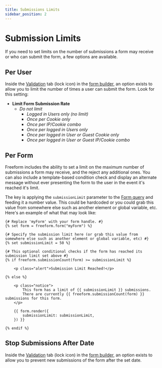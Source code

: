 ```yaml
---
title: Submissions Limits
sidebar_position: 2
---
```



# Submission Limits<Badge type="pro" text="Pro" />

If you need to set limits on the number of submissions a form may receive or who can submit the form, a few options are available.

## Per User <Badge type="pro" text="Pro" />

Inside the [Validation](../forms/builder#validation) tab (lock icon) in the [form builder](../forms/builder), an option exists to allow you to limit the number of times a user can submit the form. Look for this setting:

- **Limit Form Submission Rate**
  - _Do not limit_
    - _Logged in Users only (no limit)_ <Badge type="feature" text="3.13+" />
    - _Once per Cookie only_
    - _Once per IP/Cookie combo_
    - _Once per logged in Users only_ <Badge type="feature" text="3.13+" />
    - _Once per logged in User or Guest Cookie only_ <Badge type="feature" text="3.13+" />
    - _Once per logged in User or Guest IP/Cookie combo_ <Badge type="feature" text="3.13+" />

## Per Form<Badge type="pro" text="Pro" /><Badge type="feature" text="3.12+" />

Freeform includes the ability to set a limit on the maximum number of submissions a form may receive, and the reject any additional ones. You can also include a template-based condition check and display an alternate message without ever presenting the form to the user in the event it's reached it's limit.

The key is applying the `submissionLimit` parameter to the [Form query](../templates/queries/form/) and feeding it a number value. This could be hardcoded or you could grab this value from somewhere else such as another element or global variable, etc. Here's an example of what that may look like:

```twig showLineNumbers {4-8}
{# Replace 'myForm' with your form handle. #}
{% set form = freeform.form("myForm") %}

{# Specify the submission limit here (or grab this value from somewhere else such as another element or global variable, etc) #}
{% set submissionLimit = 50 %}

{# This optional conditional checks if the form has reached its submission limit set above #}
{% if freeform.submissionCount(form) >= submissionLimit %}

    <p class="alert">Submission Limit Reached!</p>

{% else %}

    <p class="notice">
        This form has a limit of {{ submissionLimit }} submissions.
        There are currently {{ freeform.submissionCount(form) }} submissions for this form.
    </p>

    {{ form.render({
        submissionLimit: submissionLimit,
    }) }}

{% endif %}
```

## Stop Submissions After Date<Badge type="feature" text="3.13+" />

Inside the [Validation](../forms/builder/#validation) tab (lock icon) in the [form builder](../forms/builder), an option exists to allow you to prevent new submissions of the form after the set date.
